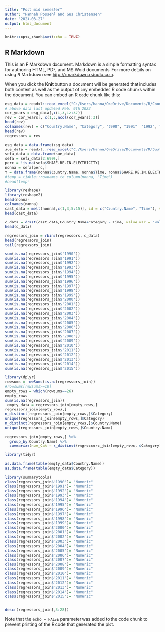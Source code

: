 ---
title: "Post mid semester"
author: "Hannah Possehl and Gus Christensen"
date: "2023-03-27"
output: html_document
---

```{r setup, include=FALSE}
knitr::opts_chunk$set(echo = TRUE)
```

## R Markdown

This is an R Markdown document. Markdown is a simple formatting syntax for authoring HTML, PDF, and MS Word documents. For more details on using R Markdown see <http://rmarkdown.rstudio.com>.

When you click the **Knit** button a document will be generated that includes both content as well as the output of any embedded R code chunks within the document. You can embed an R code chunk like this:

```{r cars, echo = FALSE}
esg_data = readxl::read_excel("C:/Users/hanna/OneDrive/Documents/R/Countries_Environment_Social_and_Governance_(ESG)_Data.xlsx", na = "..")
# above data last updated Feb. 9th 2023
cor_years = esg_data[,c(1,3,12:37)]
rev = cor_years[, c(1,2,ncol(cor_years):3)]
head(rev)
colnames(rev) = c("Country.Name", "Category", "1990", "1991", "1992", "1993", "1994", "1995", "1996", "1997", "1998", "1999", "2000", "2001", "2002", "2003", "2004", "2005", "2006", "2007", "2008", "2009", "2010", "2011", "2012", "2013", "2014", "2015")
head(rev)
regressors = rev
```


```{r, include = FALSE}
esg_data = data.frame(esg_data)
sue_data = readxl::read_excel("C:/Users/hanna/OneDrive/Documents/R/Sustainable_Energy_for_All.xlsx", col_names = c("Country.Name", "Country.code", "Time", "Time.code", "ACCESS.CFT.TOT", "ACCESS.ELECTRICITY.RURAL", "ACCESS.ELECTRICITY.TOT", "ACCESS.ELECTRICITY.URBAN", "PRIMARY.ENERGY.INTENSITY", "REN.ELECTRICITY.OUTPUT", "SHARE.RE.IN.ELECTRICITY", "RE.CONSUMPTION", "SHARE.TOTAL.RE.IN.TFEC", "TOTAL.ELECTRICITY.OUTPUT", "TOTAL.FINAL.ENERGY.CONSUM]"), col_types = c("text", "text", "numeric", "text", "numeric", "numeric", "numeric", "numeric", "numeric", "numeric", "numeric", "numeric", "numeric", "numeric", "numeric"))
sefa_data = data.frame(sue_data)
sefa = sefa_data[2:6999,]
perc = !is.na(sefa$SHARE.RE.IN.ELECTRICITY)
nonna = sefa[perc,]
Y = data.frame(nonna$Country.Name, nonna$Time, nonna$SHARE.RE.IN.ELECTRICITY)
#temp = tibble::rownames_to_column(nonna, "Time")
#head(temp)
```

```{r}
library(reshape)
library(reshape2)
head(nonna)
colnames(nonna)
cast_data = melt(nonna[,c(1,3,5:15)], id = c("Country.Name", "Time"), variable.name="Category")
head(cast_data)
```

```{r}
c_data = dcast(cast_data,Country.Name+Category ~ Time, value.var = "value")
head(c_data)
```
```{r}
regressors_join = rbind(regressors, c_data)
head(regressors_join)
tail(regressors_join)
```

```{r}
sum(is.na(regressors_join$'1990'))
sum(is.na(regressors_join$'1991'))
sum(is.na(regressors_join$'1992'))
sum(is.na(regressors_join$'1993'))
sum(is.na(regressors_join$'1994'))
sum(is.na(regressors_join$'1995'))
sum(is.na(regressors_join$'1996'))
sum(is.na(regressors_join$'1997'))
sum(is.na(regressors_join$'1998'))
sum(is.na(regressors_join$'1999'))
sum(is.na(regressors_join$'2000'))
sum(is.na(regressors_join$'2001'))
sum(is.na(regressors_join$'2002'))
sum(is.na(regressors_join$'2003'))
sum(is.na(regressors_join$'2004'))
sum(is.na(regressors_join$'2005'))
sum(is.na(regressors_join$'2006'))
sum(is.na(regressors_join$'2007'))
sum(is.na(regressors_join$'2008'))
sum(is.na(regressors_join$'2009'))
sum(is.na(regressors_join$'2010'))
sum(is.na(regressors_join$'2011'))
sum(is.na(regressors_join$'2012'))
sum(is.na(regressors_join$'2013'))
sum(is.na(regressors_join$'2014'))
sum(is.na(regressors_join$'2015'))
```
```{r}
library(dplyr)
rowsums = rowSums(is.na(regressors_join))
#rowsums[rowsums>=10]
empty_rows = which(rowsums==26)
empty_rows
sum(is.na(regressors_join))
 empty_data = regressors_join[empty_rows,]
regressors_join[empty_rows,]
n_distinct(regressors_join[empty_rows,]$Category)
unique(regressors_join[empty_rows,]$Category)
n_distinct(regressors_join[empty_rows,]$Country.Name)
unique(regressors_join[empty_rows,]$Country.Name)
```
```{r}
regressors_join[empty_rows,] %>%
  group_by(Country.Name) %>% 
  summarize(num_Cat = n_distinct(regressors_join[empty_rows,]$Category))
```

```{r}
library(tidyr)

as.data.frame(table(empty_data$Country.Name))
as.data.frame(table(empty_data$Category))
```

```{r pressure, echo=FALSE}
library(summarytools)
class(regressors_join$'1990')= "Numeric"
class(regressors_join$'1991')= "Numeric"
class(regressors_join$'1992')= "Numeric"
class(regressors_join$'1993')= "Numeric"
class(regressors_join$'1994')= "Numeric"
class(regressors_join$'1995')= "Numeric"
class(regressors_join$'1996')= "Numeric"
class(regressors_join$'1997')= "Numeric"
class(regressors_join$'1998')= "Numeric"
class(regressors_join$'1999')= "Numeric"
class(regressors_join$'2000')= "Numeric"
class(regressors_join$'2001')= "Numeric"
class(regressors_join$'2002')= "Numeric"
class(regressors_join$'2003')= "Numeric"
class(regressors_join$'2004')= "Numeric"
class(regressors_join$'2005')= "Numeric"
class(regressors_join$'2006')= "Numeric"
class(regressors_join$'2007')= "Numeric"
class(regressors_join$'2008')= "Numeric"
class(regressors_join$'2009')= "Numeric"
class(regressors_join$'2010')= "Numeric"
class(regressors_join$'2011')= "Numeric"
class(regressors_join$'2012')= "Numeric"
class(regressors_join$'2013')= "Numeric"
class(regressors_join$'2014')= "Numeric"
class(regressors_join$'2015')= "Numeric"


descr(regressors_join[,3:28])
```

Note that the `echo = FALSE` parameter was added to the code chunk to prevent printing of the R code that generated the plot.
